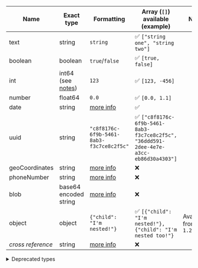 | Name | Exact type | Formatting | Array (`[]`) available (example) | Note |
|------|------------|------------|---------------------------|------|
| text | string | `string` | ✅ `["string one", "string two"]` |
| boolean | boolean | `true`/`false` | ✅ `[true, false]` | |
| int | int64 (see [notes](/developers/weaviate/config-refs/datatypes#note-graphql-and-int64)) | `123` | ✅ `[123, -456]` | |
| number | float64 | `0.0` | ✅ `[0.0, 1.1]` | |
| date | string | [more info](/developers/weaviate/config-refs/datatypes#date) | ✅ | |
| uuid | string | `"c8f8176c-6f9b-5461-8ab3-f3c7ce8c2f5c"` | ✅ `["c8f8176c-6f9b-5461-8ab3-f3c7ce8c2f5c", "36ddd591-2dee-4e7e-a3cc-eb86d30a4303"]` | |
| geoCoordinates | string | [more info](/developers/weaviate/config-refs/datatypes#geocoordinates) | ❌ | |
| phoneNumber | string | [more info](/developers/weaviate/config-refs/datatypes#phonenumber) | ❌ | |
| blob | base64 encoded string | [more info](/developers/weaviate/config-refs/datatypes#blob) | ❌ | |
| object | object | `{"child": "I'm nested!"}` | ✅ `[{"child": "I'm nested!"}, {"child": "I'm nested too!"}` | Available from `1.22` |
| *cross reference* | string | [more info](/developers/weaviate/config-refs/datatypes#cross-reference) | ❌ | |


<details>
  <summary>Deprecated types</summary>

| Name | Exact type | Formatting | Array available (example) | Deprecated from |
|------|------------|------------|---------------------------|------|
| string | string | `"string"` | ✅ `["string", "second string"]` | `v1.19` |


</details>
